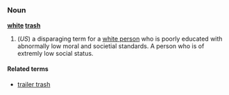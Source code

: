 =={{en}}==
===Noun===
'''[[white]] [[trash]]'''

#(''US'') a disparaging term for a [[white person]] who is poorly educated with abnormally low moral and societial standards. A person who is of extremly low social status.

====Related terms====
*[[trailer trash]]